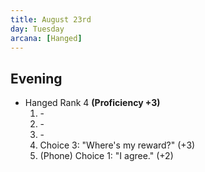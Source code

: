```yaml
---
title: August 23rd
day: Tuesday
arcana: [Hanged]
---
```


## Evening
- Hanged Rank 4 **(Proficiency +3)**
    1. \-
    1. \-
    1. \-
    1. Choice 3: "Where's my reward?" (+3)
    1. (Phone) Choice 1: "I agree." (+2)